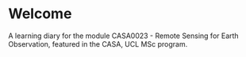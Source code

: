 
# Welcome {.unnumbered}

A learning diary for the module CASA0023 - Remote Sensing for Earth Observation, featured in the CASA, UCL MSc program.
